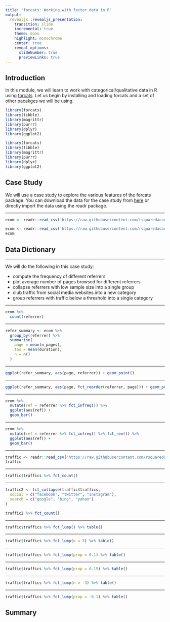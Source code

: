```yaml
---
title: "forcats: Working with factor data in R"
output: 
  revealjs::revealjs_presentation:
    transition: slide
    incremental: true
    theme: moon
    highlight: monochrome
    center: true
    reveal_options:
      slideNumber: true
      previewLinks: true
---
```


## Introduction

In this module, we will learn to work with categorical/qualitative data in R using [forcats](http://forcats.tidyverse.org). Let us begin by installing and loading forcats and a set of other pacakges we will be using.

```r
library(forcats)
library(tibble)
library(magrittr)
library(purrr)
library(dplyr)
library(ggplot2)
```

```r
library(forcats)
library(tibble)
library(magrittr)
library(purrr)
library(dplyr)
library(ggplot2)
```

## Case Study

We will use a case study to explore the various features of the forcats package. You can download the data for the case study from [here](https://raw.githubusercontent.com/rsquaredacademy/datasets/master/web.csv) or directly import the data using the readr package. 

----

```r
ecom <- readr::read_csv('https://raw.githubusercontent.com/rsquaredacademy/datasets/master/web.csv')
```

```r
ecom <- readr::read_csv('https://raw.githubusercontent.com/rsquaredacademy/datasets/master/web.csv')
ecom
```

## Data Dictionary

----

We will do the following in this case study:

- compute the frequency of different referrers
- plot average number of pages browsed for different referrers
- collapse referrers with low sample size into a single group
- club traffic from social media websites into a new category
- group referrers with traffic below a threshold into a single category
 
----

```r
ecom %>%
  count(referrer)
```

----

```r
refer_summary <- ecom %>%
  group_by(referrer) %>%
  summarise(
    page = mean(n_pages),
    tos = mean(duration),
    n = n()
  )
```

----

```r
ggplot(refer_summary, aes(page, referrer)) + geom_point()
```

----

```r
ggplot(refer_summary, aes(page, fct_reorder(referrer, page))) + geom_point()
```

----

```r
ecom %>%
  mutate(ref = referrer %>% fct_infreq()) %>%
  ggplot(aes(ref)) +
  geom_bar()
```

----

```r
ecom %>%
  mutate(ref = referrer %>% fct_infreq() %>% fct_rev()) %>%
  ggplot(aes(ref)) +
  geom_bar()
```

----

```r
traffic <- readr::read_csv('https://raw.githubusercontent.com/rsquaredacademy/datasets/master/web_traffic.csv')
traffic
```

----

```r
traffic$traffics %>% fct_count()
```

----

```r
traffic2 <- fct_collapse(traffic$traffics,
  social = c("facebook", "twitter", "instagram"),
  search = c("google", "bing", "yahoo")
)

traffic2 %>% fct_count() 
```

----

```r
traffic$traffics %>% fct_lump() %>% table()
```

----

```r
traffic$traffics %>% fct_lump(n = 3) %>% table()
```

----

```r
traffic$traffics %>% fct_lump(prop = 0.1) %>% table()
```

----

```r
traffic$traffics %>% fct_lump(prop = 0.15) %>% table()
```

----

```r
traffic$traffics %>% fct_lump(n = -3) %>% table()
```

----

```r
traffic$traffics %>% fct_lump(prop = -0.1) %>% table()
```

## Summary